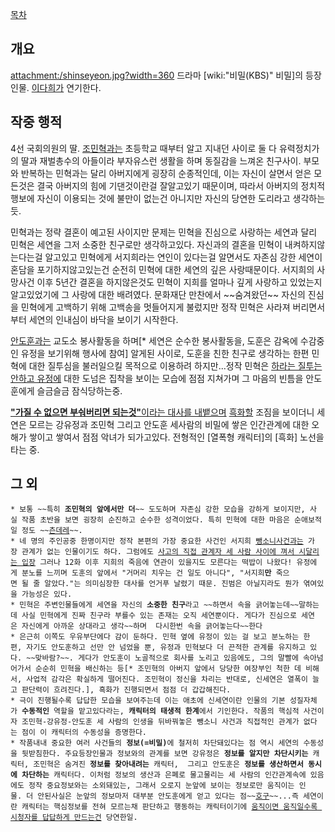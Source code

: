 [[목차]]
== 개요 ==
attachment:/shinseyeon.jpg?width=360
드라마 [wiki:"비밀(KBS)" 비밀]의 등장인물. [[이다희]]가 연기한다.

== 작중 행적 ==
4선 국회의원의 딸. [[조민혁]]과는 초등학교 때부터 알고 지내던 사이로 둘 다 유력정치가의 딸과 재벌총수의 아들이라 부자유스런 생활을 하며 동질감을 느껴온 친구사이. 부모와 반복하는 민혁과는 달리 아버지에게 굉장히 순종적인데, 이는 자신이 살면서 얻은 모든것은 결국 아버지의 힘에 기댄것이란걸 잘알고있기 때문이며, 따라서 아버지의 정치적 행보에 자신이 이용되는 것에 불만이 없는건 아니지만 자신의 당연한 도리라고 생각하는듯. 

민혁과는 정략 결혼이 예고된 사이지만 문제는 민혁을 진심으로 사랑하는 세연과 달리 민혁은 세연을 그저 소중한 친구로만 생각하고있다. 자신과의 결혼을 민혁이 내켜하지않는다는걸 알고있고 민혁에게 서지희라는 연인이 있다는걸 알면서도 자존심 강한 세연이 혼담을 포기하지않고있는건 순전히 민혁에 대한 세연의 깊은 사랑때문이다. 서지희의 사망사건 이후 5년간 결혼을 하지않은것도 민혁이 지희를 얼마나 깊게 사랑하고 있었는지 알고있었기에 그 사랑에 대한 배려였다. 문화재단 만찬에서 ~~숨겨왔던~~ 자신의 진심을 민혁에게 고백하기 위해 고백송을 멋들어지게 불렀지만 정작 민혁은 사라져 버리면서부터 세연의 인내심이 바닥을 보이기 시작한다.

[[안도훈]]과는 교도소 봉사활동을 하며[* 세연은 순수한 봉사활동을, 도훈은 감옥에 수감중인 유정을 보기위해 행사에 참여] 알게된 사이로, 도훈을 친한 친구로 생각하는 한편 민혁에 대한 질투심을 불러일으킬 목적으로 이용하려 하지만...정작 민혁은 [[하라는 공부는 안하고|하라는 질투는 안하고 ]]유정에 대한 도넘은 집착을 보이는 모습에 점점 지쳐가며 그 마음의 빈틈을 안도훈에게 슬금슬금 잠식당하는중.

[[플래그|'''"가질 수 없으면 부숴버리면 되는것"'''이라는 대사를 내뱉으며]] [[흑화]]할 조짐을 보이더니 세연은 모르는 강유정과 조민혁 그리고 안도훈 세사람의 비밀에 쌓은 인간관계에 대한 오해가 쌓이고 쌓여서 점점 악녀가 되가고있다. 전형적인 [열폭형 캐릭터]의 [흑화] 노선을 타는 중.
== 그 외 ==
 * 보통 ~~특히 '''조민혁의 앞에서만 더'''~~ 도도하며 자존심 강한 모습을 강하게 보이지만, 사실 작품 초반을 보면 굉장히 순진하고 순수한 성격이었다. 특히 민혁에 대한 마음은 순애보적일 정도 ~~[[츤데레]]~~.
 * 네 명의 주인공중 한명이지만 정작 본편의 가장 중요한 사건인 서지희 [[뺑소니]]사건과는 가장 관계가 없는 인물이기도 하다. 그럼에도 [[스플래시 데미지|사고의 직접 관계자 세 사람 사이에 껴서 시달리는 입장]] 그러나 12화 이후 지희의 죽음에 연관이 있을지도 모른다는 떡밥이 나왔다! 유정에게 분노를 느끼며 도훈의 앞에서 "거머리 치우는 건 일도 아니다", "서지희'''만''' 죽으면 될 줄 알았다."는 의미심장한 대사를 언거푸 날렸기 때문. 진범은 아닐지라도 뭔가 엮여있을 가능성은 있다. 
 * 민혁은 주변인물들에게 세연을 자신의 '''소중한 친구'''라고 ~~하면서 속을 긁어놓는데~~말하는데 사실 민혁에게 진짜 친구라 부를수 있는 존재는 오직 세연뿐이다. 게다가 진심으로 세연은 자신에게 아까운 상대라고 생각~~하며  다시한번 속을 긁어놓는다~~한다
 * 은근히 이쪽도 우유부단에다 감이 둔하다. 민혁 옆에 유정이 있는 걸 보고 분노하는 한편, 자기도 안도훈하고 선만 안 넘었을 뿐, 유정과 민혁보다 더 끈적한 관계를 유지하고 있다. ~~맞바람?~~. 게다가 안도훈이 노골적으로 회사를 노리고 있음에도, 그의 말빨에 속아넘어가서 순순히 민혁을 배신하는 등[* 조민혁의 아버지 앞에서 당당한 여장부인 척한 데 비해서, 사업적 감각은 확실하게 떨어진다. 조민혁이 정신을 차리는 반대로, 신세연은 열폭이 늘고 판단력이 흐려진다.], 흑화가 진행되면서 점점 더 갑갑해진다.
 * 극이 진행될수록 답답한 모습을 보여주는데 이는 애초에 신세연이란 인물의 기본 성질자체가 '''수동적인''' 역할을 맡고있다라는, '''캐릭터의 태생적 한계'''에서 기인한다. 작품의 핵심적 사건이자 조민혁-강유정-안도훈 세 사람의 인생을 뒤바꿔놓은 뺑소니 사건과 직접적인 관계가 없다는 점이 이 캐릭터의 수동성을 증명한다. 
 * 작품내내 중요한 여러 사건들의 '''정보(=비밀)'''에 철저히 차단돼있다는 점 역시 세연의 수동성을 뒷받침한다. 주요등장인물과 정보와의 관계를 보면 강유정은 '''정보를 알지만 차단시키는''' 캐릭터, 조민혁은 숨겨진 '''정보를 찾아내려는''' 캐릭터,  그리고 안도훈은 '''정보를 생산하면서 동시에 차단하는''' 캐릭터다. 이처럼 정보의 생산과 은폐로 물고물리는 세 사람의 인간관계속에 있음에도 정작 중요정보와는 소외돼있는, 그래서 오로지 눈앞에 보이는 정보로만 움직이는 인물. 더 안된사실은 눈앞의 정보마저 대부분 안도훈에게 얻고 있다는 점~~[[호구]]~~...즉 세연이란 캐릭터는 핵심정보를 전혀 모르는채 판단하고 행동하는 캐릭터이기에 [[우린 안될꺼야 아마|움직이면 움직일수록 시청자를 답답하게 만드는건]] 당연한일.
